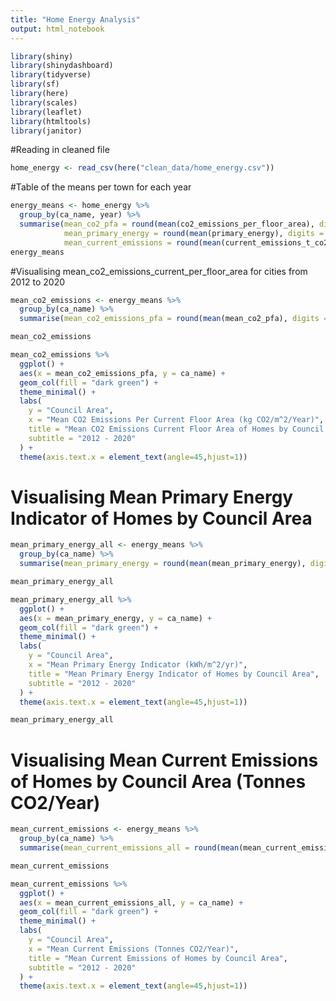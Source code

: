 ```yaml
---
title: "Home Energy Analysis"
output: html_notebook
---
```



```r

library(shiny)
library(shinydashboard)
library(tidyverse)
library(sf)
library(here)
library(scales)
library(leaflet)
library(htmltools)
library(janitor)
```

#Reading in cleaned file
```r
home_energy <- read_csv(here("clean_data/home_energy.csv"))
```


#Table of the means per town for each year
```r
energy_means <- home_energy %>% 
  group_by(ca_name, year) %>% 
  summarise(mean_co2_pfa = round(mean(co2_emissions_per_floor_area), digits = 2),
            mean_primary_energy = round(mean(primary_energy), digits = 2),
            mean_current_emissions = round(mean(current_emissions_t_co2_yr), digits = 2))
energy_means
```

#Visualising mean_co2_emissions_current_per_floor_area for cities from 2012 to 2020
```r

mean_co2_emissions <- energy_means %>% 
  group_by(ca_name) %>% 
  summarise(mean_co2_emissions_pfa = round(mean(mean_co2_pfa), digits = 2))

mean_co2_emissions

```

```r
mean_co2_emissions %>% 
  ggplot() +
  aes(x = mean_co2_emissions_pfa, y = ca_name) +
  geom_col(fill = "dark green") +
  theme_minimal() +
  labs(
    y = "Council Area",
    x = "Mean CO2 Emissions Per Current Floor Area (kg CO2/m^2/Year)",
    title = "Mean CO2 Emissions Current Floor Area of Homes by Council Area",
    subtitle = "2012 - 2020"
  ) +
  theme(axis.text.x = element_text(angle=45,hjust=1)) 

```



# Visualising Mean Primary Energy Indicator of Homes by Council Area

```r

mean_primary_energy_all <- energy_means %>% 
  group_by(ca_name) %>% 
  summarise(mean_primary_energy = round(mean(mean_primary_energy), digits = 2))

mean_primary_energy_all
```

```r
mean_primary_energy_all %>% 
  ggplot() +
  aes(x = mean_primary_energy, y = ca_name) +
  geom_col(fill = "dark green") +
  theme_minimal() +
  labs(
    y = "Council Area",
    x = "Mean Primary Energy Indicator (kWh/m^2/yr)",
    title = "Mean Primary Energy Indicator of Homes by Council Area",
    subtitle = "2012 - 2020"
  ) +
  theme(axis.text.x = element_text(angle=45,hjust=1)) 

mean_primary_energy_all
```


# Visualising Mean Current Emissions of Homes by Council Area (Tonnes CO2/Year) 
```r
mean_current_emissions <- energy_means %>% 
  group_by(ca_name) %>% 
  summarise(mean_current_emissions_all = round(mean(mean_current_emissions), digits = 2))

mean_current_emissions

mean_current_emissions %>% 
  ggplot() +
  aes(x = mean_current_emissions_all, y = ca_name) +
  geom_col(fill = "dark green") +
  theme_minimal() +
  labs(
    y = "Council Area",
    x = "Mean Current Emissions (Tonnes CO2/Year)",
    title = "Mean Current Emissions of Homes by Council Area",
    subtitle = "2012 - 2020"
  ) +
  theme(axis.text.x = element_text(angle=45,hjust=1)) 
```


